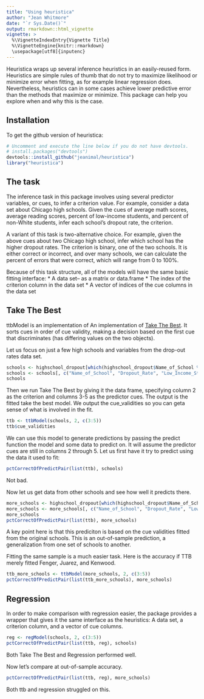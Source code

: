 ```yaml
---
title: "Using heuristica"
author: "Jean Whitmore"
date: "`r Sys.Date()`"
output: rmarkdown::html_vignette
vignette: >
  %\VignetteIndexEntry{Vignette Title}
  %\VignetteEngine{knitr::rmarkdown}
  \usepackage[utf8]{inputenc}
---
```


Heuristica wraps up several inference heuristics in an easily-reused form. Heuristics are simple rules of thumb that do not try to maximize likelihood or minimize error when fitting, as for example linear regression does.  Nevertheless, heuristics can in some cases achieve lower predictive error than the methods that maximize or minimize.  This package can help you explore when and why this is the case.

## Installation

To get the github version of heuristica:

```r
# Uncomment and execute the line below if you do not have devtools.
# install.packages("devtools") 
devtools::install_github("jeanimal/heuristica")
library("heuristica")
```

## The task

The inference task in this package involves using several predictor variables, or cues, to infer a criterion value.  For example, consider a data set about Chicago high schools.  Given the cues of average math scores, average reading scores, percent of low-income students, and percent of non-White students, infer each school's dropout rate, the criterion.

A variant of this task is two-alternative choice.  For example, given the above cues about two Chicago high school, infer which school has the higher dropout rates.  The criterion is binary, one of the two schools.  It is either correct or incorrect, and over many schools, we can calculate the percent of errors that were correct, which will range from 0 to 100%.

Because of this task structure, all of the models will have the same basic fitting interface:
* A data set-- as a matrix or data.frame
* The index of the criterion column in the data set
* A vector of indices of the cue columns in the data set

## Take The Best

ttbModel is an implementation of An implementation of [Take The Best](http://en.wikipedia.org/wiki/Take-the-best_heuristic). It sorts cues in order of cue validity, making a decision based on the first cue that discriminates (has differing values on the two objects).

Let us focus on just a few high schools and variables from the drop-out rates data set.
```r
schools <- highschool_dropout[which(highschool_dropout$Name_of_School %in% c("Bowen", "Collins", "Young")),]
schools <- schools[, c("Name_of_School", "Dropout_Rate", "Low_Income_Students", "Limited_English_Students", "Percent_Black_Students")]
schools
```

Then we run Take The Best by giving it the data frame, specifying column 2 as the criterion and columns 3-5 as the predictor cues.  The output is the fitted take the best model.  We output the cue_validities so you can geta sense of what is involved in the fit.
```r
ttb <- ttbModel(schools, 2, c(3:5))
ttb$cue_validities
```

We can use this model to generate predictions by passing the predict function the model and some data to predict on.  It will assume the predictor cues are still in columns 2 through 5.  Let us first have it try to predict using the data it used to fit:
```r
pctCorrectOfPredictPair(list(ttb), schools)
```

Not bad.

Now let us get data from other schools and see how well it predicts there.
```r
more_schools <- highschool_dropout[which(highschool_dropout$Name_of_School %in% c('Fenger', 'Juarez', 'Kenwood')),]
more_schools <- more_schools[, c("Name_of_School", "Dropout_Rate", "Low_Income_Students", "Limited_English_Students", "Percent_Black_Students")]
more_schools
pctCorrectOfPredictPair(list(ttb), more_schools)
```

A key point here is that this prediciton is based on the cue validities fitted from the original schools.  This is an out-of-sample prediction, a generalization from one set of schools to another.  

Fitting the same sample is a much easier task.  Here is the accuracy if TTB merely fitted Fenger, Juarez, and Kenwood.
```r
ttb_more_schools <- ttbModel(more_schools, 2, c(3:5))
pctCorrectOfPredictPair(list(ttb_more_schools), more_schools)
```


## Regression

In order to make comparison with regression easier, the package provides a wrapper that gives it the same interface as the heuristics: A data set, a criterion column, and a vector of cue columns.

```r
reg <- regModel(schools, 2, c(3:5))
pctCorrectOfPredictPair(list(ttb, reg), schools)
```
Both Take The Best and Regression performed well.

Now let's compare at out-of-sample accuracy.

```r
pctCorrectOfPredictPair(list(ttb, reg), more_schools)
```
Both ttb and regression struggled on this.

